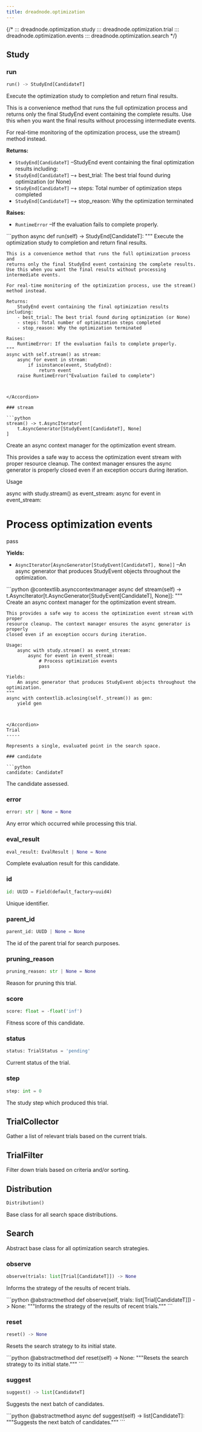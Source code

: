 ```yaml
---
title: dreadnode.optimization
---
```


{/*
::: dreadnode.optimization.study
::: dreadnode.optimization.trial
::: dreadnode.optimization.events
::: dreadnode.optimization.search
*/}

Study
-----

### run

```python
run() -> StudyEnd[CandidateT]
```

Execute the optimization study to completion and return final results.

This is a convenience method that runs the full optimization process and
returns only the final StudyEnd event containing the complete results.
Use this when you want the final results without processing intermediate events.

For real-time monitoring of the optimization process, use the stream() method instead.

**Returns:**

* `StudyEnd[CandidateT]`
  –StudyEnd event containing the final optimization results including:
* `StudyEnd[CandidateT]`
  –+ best\_trial: The best trial found during optimization (or None)
* `StudyEnd[CandidateT]`
  –+ steps: Total number of optimization steps completed
* `StudyEnd[CandidateT]`
  –+ stop\_reason: Why the optimization terminated

**Raises:**

* `RuntimeError`
  –If the evaluation fails to complete properly.

<Accordion title="Source code in dreadnode/optimization/study.py" icon="code">
```python
async def run(self) -> StudyEnd[CandidateT]:
    """
    Execute the optimization study to completion and return final results.

    This is a convenience method that runs the full optimization process and
    returns only the final StudyEnd event containing the complete results.
    Use this when you want the final results without processing intermediate events.

    For real-time monitoring of the optimization process, use the stream() method instead.

    Returns:
        StudyEnd event containing the final optimization results including:
        - best_trial: The best trial found during optimization (or None)
        - steps: Total number of optimization steps completed
        - stop_reason: Why the optimization terminated

    Raises:
        RuntimeError: If the evaluation fails to complete properly.
    """
    async with self.stream() as stream:
        async for event in stream:
            if isinstance(event, StudyEnd):
                return event
        raise RuntimeError("Evaluation failed to complete")
```


</Accordion>

### stream

```python
stream() -> t.AsyncIterator[
    t.AsyncGenerator[StudyEvent[CandidateT], None]
]
```

Create an async context manager for the optimization event stream.

This provides a safe way to access the optimization event stream with proper
resource cleanup. The context manager ensures the async generator is properly
closed even if an exception occurs during iteration.

Usage

async with study.stream() as event\_stream:
async for event in event\_stream:
# Process optimization events
pass

**Yields:**

* `AsyncIterator[AsyncGenerator[StudyEvent[CandidateT], None]]`
  –An async generator that produces StudyEvent objects throughout the optimization.

<Accordion title="Source code in dreadnode/optimization/study.py" icon="code">
```python
@contextlib.asynccontextmanager
async def stream(self) -> t.AsyncIterator[t.AsyncGenerator[StudyEvent[CandidateT], None]]:
    """
    Create an async context manager for the optimization event stream.

    This provides a safe way to access the optimization event stream with proper
    resource cleanup. The context manager ensures the async generator is properly
    closed even if an exception occurs during iteration.

    Usage:
        async with study.stream() as event_stream:
            async for event in event_stream:
                # Process optimization events
                pass

    Yields:
        An async generator that produces StudyEvent objects throughout the optimization.
    """
    async with contextlib.aclosing(self._stream()) as gen:
        yield gen
```


</Accordion>
Trial
-----

Represents a single, evaluated point in the search space.

### candidate

```python
candidate: CandidateT
```

The candidate assessed.

### error

```python
error: str | None = None
```

Any error which occurred while processing this trial.

### eval\_result

```python
eval_result: EvalResult | None = None
```

Complete evaluation result for this candidate.

### id

```python
id: UUID = Field(default_factory=uuid4)
```

Unique identifier.

### parent\_id

```python
parent_id: UUID | None = None
```

The id of the parent trial for search purposes.

### pruning\_reason

```python
pruning_reason: str | None = None
```

Reason for pruning this trial.

### score

```python
score: float = -float('inf')
```

Fitness score of this candidate.

### status

```python
status: TrialStatus = 'pending'
```

Current status of the trial.

### step

```python
step: int = 0
```

The study step which produced this trial.

TrialCollector
--------------

Gather a list of relevant trials based on the current trials.

TrialFilter
-----------

Filter down trials based on criteria and/or sorting.

Distribution
------------

```python
Distribution()
```

Base class for all search space distributions.

Search
------

Abstract base class for all optimization search strategies.

### observe

```python
observe(trials: list[Trial[CandidateT]]) -> None
```

Informs the strategy of the results of recent trials.

<Accordion title="Source code in dreadnode/optimization/search/base.py" icon="code">
```python
@abstractmethod
def observe(self, trials: list[Trial[CandidateT]]) -> None:
    """Informs the strategy of the results of recent trials."""
```


</Accordion>

### reset

```python
reset() -> None
```

Resets the search strategy to its initial state.

<Accordion title="Source code in dreadnode/optimization/search/base.py" icon="code">
```python
@abstractmethod
def reset(self) -> None:
    """Resets the search strategy to its initial state."""
```


</Accordion>

### suggest

```python
suggest() -> list[CandidateT]
```

Suggests the next batch of candidates.

<Accordion title="Source code in dreadnode/optimization/search/base.py" icon="code">
```python
@abstractmethod
async def suggest(self) -> list[CandidateT]:
    """Suggests the next batch of candidates."""
```


</Accordion>